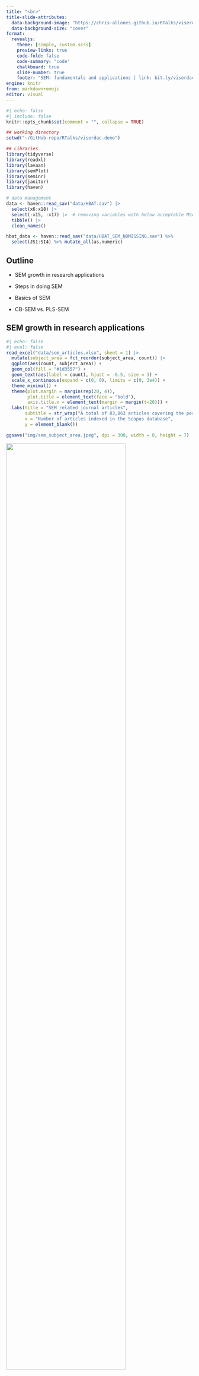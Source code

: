 ```yaml
---
title: "<br>"
title-slide-attributes:
  data-background-image: "https://chris-allones.github.io/RTalks/viserdac-demo/img/bg_sem_3.jpg"
  data-background-size: "cover"
format: 
  revealjs:
    theme: [simple, custom.scss]
    preview-links: true
    code-fold: false
    code-summary: "code"
    chalkboard: true
    slide-number: true
    footer: "SEM: fundamentals and applications | link: bit.ly/viserdac-demo"
engine: knitr
from: markdown+emoji
editor: visual
---
```


```r
#| echo: false
#| include: false
knitr::opts_chunk$set(comment = "", collapse = TRUE)

## working directory
setwd("~/GitHub-repo/RTalks/viserdac-demo")

## Libraries
library(tidyverse)
library(readxl)
library(lavaan)
library(semPlot)
library(seminr)
library(janitor)
library(haven)

# data management
data <- haven::read_sav("data/HBAT.sav") |> 
  select(x6:x18) |>  
  select(-x15, -x17) |>  # removing variables with below acceptable MSA
  tibble() |> 
  clean_names()

hbat_data <- haven::read_sav("data/HBAT_SEM_NOMISSING.sav") %>% 
  select(JS1:SI4) %>% mutate_all(as.numeric)

```

## Outline

-   SEM growth in research applications

-   Steps in doing SEM

-   Basics of SEM

-   CB-SEM vs. PLS-SEM

## SEM growth in research applications {.center-text}

```r
#| echo: false
#| eval: false
read_excel("data/sem_articles.xlsx", sheet = 1) |> 
  mutate(subject_area = fct_reorder(subject_area, count)) |> 
  ggplot(aes(count, subject_area)) + 
  geom_col(fill = "#1d3557") +
  geom_text(aes(label = count), hjust = -0.5, size = 3) +
  scale_x_continuous(expand = c(0, 0), limits = c(0, 3e4)) +
  theme_minimal() +
  theme(plot.margin = margin(rep(20, 4)),
        plot.title = element_text(face = "bold"),
        axis.title.x = element_text(margin = margin(t=20))) +
  labs(title = "SEM related journal articles",
       subtitle = str_wrap("A total of 83,863 articles covering the period 1978-2023 found in the Scopus database", 70),
       x = "Number of articles indexed in the Scopus database",
       y = element_blank())

ggsave("img/sem_subject_area.jpeg", dpi = 300, width = 8, height = 7)
```

![](img/sem_subject_area.jpeg){fig-align="center" width="80%"}

## SEM growth in research applications {.center-text}

```r
#| echo: false
#| eval: false

read_excel("data/sem_articles.xlsx", sheet = 2) %>% 
  filter(year < 2023) %>% 
  ggplot(aes(year, count)) + 
  geom_line(linewidth= 1) +
  geom_text(data = . %>% filter(year > 2010),
            aes(label = count), hjust = -0.5, size = 3) +
  scale_x_continuous(expand = c(0, 0), limits = c(1975, 2030), 
                     breaks = c(seq(1975, 2020, 10), 2022)) +
  scale_y_continuous(limits = c(0, 15e3), breaks = seq(0, 15e3, 2500)) +
  theme_minimal() +
  theme(plot.margin = margin(rep(20, 4)),
        plot.title = element_text(face = "bold"),
        axis.title.y = element_text(margin = margin(r=20))) +
  labs(title = "Growth of SEM related journal articles",
       subtitle = str_wrap("A total of 83,863 articles covering the period 1978-2023 found in the Scopus database", 75),
       y = "Number of articles indexed in the Scopus database",
       x = element_blank())

ggsave("img/sem_time.jpeg", dpi = 300, width = 7, height = 5)
```

![](img/sem_time.jpeg){fig-align="center"}

## 

![](img/sample_sem_study.png){fig-align="center" width="80%" height="80%"}

::: source-text
Munim, Z. H., & Noor, T. (2020). Young people's perceived service quality and environmental performance of hybrid electric bus service. Travel Behaviour and Society, 20, 133--143. https://doi.org/10.1016/j.tbs.2020.03.003
:::

## Steps in doing SEM {.center-text}

<br>

![](img/sem_steps.png){.vertical-align fig-align="center" width="45%"}


##  {background-image="img/sem_steps_model_specs.png" data-background-size="80%" data-background-position="center" data-background-repeat="no-repeat"}

## Basics of SEM

::: columns
::: column
#### Measurement model

-   measurement part of a a full SEM model

-   confirmatory factor analysis
:::

::: column
![](img/measurement_part_2.jpg){fig-align="center"}
:::
:::

## Basics of SEM

::: columns
::: column
#### Measurement model

-   measurement part of a a full SEM model

-   confirmatory factor analysis

#### Structural model

-   relationship between constructs

-   full sem model is combination of measurement and structural component
:::

::: column
![](img/structural_part_2.jpg){fig-align="center"}
:::
:::

##  {background-image="img/sem_steps_estimation.png" data-background-size="80%" data-background-position="center" data-background-repeat="no-repeat"}

## Approaches in SEM {.center-text}

<br>

::: columns
::: column
### Covariance-based SEM (CB-SEM)

-   theory testing and confirmation
:::

::: column
### Partial least-square SEM (PLS-SEM)

-   prediction and theory development

:::
:::

<br>

::: center-text
*"Choice of the method originates from the goal of research. If the existing theory needs to be tested and confirmed, CB-SEM is the chosen one. Nevertheless, for theory development as well as prediction purposes, PLS-SEM is better."* - [Dash and Paul (2021)](https://doi.org/10.1016/j.techfore.2021.121092)

<br>

*"... both methods are complementary, not competitive"* - [Hair (2017)](https://www.inderscienceonline.com/doi/epdf/10.1504/IJMDA.2017.087624)
:::

## CB-SEM or PLS-SEM {.center-text}

![](img/cb_pls.png){fig-align="center" width="50%" height="50%"}

::: source-text
H., Hair Jr, F., J., Matthews, L.M., Matthews, R.L., Sarstedt, M., 2017. PLS-SEM or CBSEM: updated guidelines on which method to use. Int. J. Multivar. Data Anal. 1 (2), 107--123. https://doi.org/10.1504/IJMDA.2017.087624.
:::

# CB-SEM with Lavaan R package

## What is Lavaan?

::: columns
::: {.column width="40%"}
-   *"developed to provide useRs, researchers, and teachers a free open-source, but commercial quality"*, Yves Rosseel (2012)

-   Check-out this [lavaan tutorial](https://lavaan.ugent.be/tutorial/index.html)
:::

::: {.column width="60%"}
```r
#| echo: true
#| eval: false
#| class-output: "remark-code"
install.packages("lavaan")
library(lavaan)
example(cfa)
```

```r
#| echo: true
#| class-output: "remark-code"
library(lavaan)
example(cfa)
```
:::
:::

## Major operators of lavaan syntax

<br>

![](img/lavaan_syntax.jpg){fig-align="center" width="90%" height="90%"}

## Major operators of lavaan syntax

::: columns
::: column
#### Defining a reflective latent variable

```r
#| echo: true
#| eval: false
#| class-output: "remark-code"
model <- "F1 =~ x1 + x2 + x3 + x4"
```

<br>

![](img/sample_syntax1.png){fig-align="center" width="45%" height="45%"}
:::

::: column
#### Estimate factor covariance

```r
#| echo: true
#| eval: false
#| class-output: "remark-code"
model <- "F1 =~ x1 + x2 + x3 + x4
          F2 =~ x5 + X6 + x6 + x8
          F1 ~~ F2"
```

<br>

![](img/sample_syntax2.png){fig-align="center" width="90%" height="90%"}
:::
:::

## Major operators of lavaan syntax

::: columns
::: column
#### Estimate regression

```r
#| echo: true
#| eval: false
#| class-output: "remark-code"
model <- "F1 =~ x1 + x2 + x3 + x4
          F2 =~ x5 + X6 + x7 + x8
          F3 =~ x9 + X10 + x11 + x12
          F1 ~~ F2
          F3 ~ F1 + F2"
```
:::

::: column
![](img/sample_syntax3.png){fig-align="center" width="80%" height="80%"}
:::
:::

## Major operators of lavaan syntax

::: columns
::: column
#### Insert a comment in the syntax

```r
#| echo: true
#| eval: false
#| class-output: "remark-code"
model <- "F1 =~ x1 + x2 + x3 + x4
          F2 =~ x5 + X6 + x7 + x8
          F3 =~ x9 + X10 + x11 + x12
          
          # covariance
          F1 ~~ F2
          
          # F3 is regressed on F1 and F2
          F3 ~ F1 + F2"
```
:::

::: column
![](img/sample_syntax3.png){fig-align="center" width="80%" height="80%"}
:::
:::

## Major operators of lavaan syntax

::: columns
::: column
#### Label a parameter

```r
#| echo: true
#| eval: false
#| class-output: "remark-code"
model <- "F1 =~ x1 + x2 + x3 + x4
          F2 =~ x5 + X6 + x7 + x8
          F3 =~ x9 + X10 + x11 + x12
          
          # covariance
          F1 ~~ F2
          
          # F3 is regressed on F1 and F2
          F3 ~ b1*F1 + b2*F2"
```
:::

::: column
![](img/sample_syntax4.png){fig-align="center" width="80%" height="80%"}
:::
:::

## Major operators of lavaan syntax

::: columns
::: column
#### Create a new parameter

```r
#| echo: true
#| eval: false
#| class-output: "remark-code"
model <- "F1 =~ x1 + x2 + x3 + x4
          F2 =~ x5 + X6 + x7 + x8
          F3 =~ x9 + X10 + x11 + x12
          
          # regression
          F3 ~ b1*F1 + b2*F2
          F2 ~ b3*F1
          # F1 indirect effect
          ie := b3*b2
          # F1 total effect
          te := b3*b2 + b1"
```
:::

::: column
![](img/sample_syntax5.png){fig-align="center" width="80%" height="80%"}
:::
:::

## Measurement model: CFA model and estimation

::: columns
::: {.column width="40%"}
```r
#| echo: true
#| class-output: "remark-code"

cfa_model <- "SI =~ SI1 + SI2 + SI3 + SI4
              JS =~ JS1 + JS2 + JS3 + JS4 + JS5
              AC =~ AC1 + AC2 + AC3 + AC4
              EP =~ EP1 + EP2 + EP3 + EP4
              OC =~ OC1 + OC2 + OC3 + OC4"

```
:::

::: {.column width="60%"}
```r
#| echo: true
#| class-output: "remark-code"

cfa_fit <- cfa(cfa_model, data = hbat_data)
summary(cfa_fit)
```
:::
:::

## Fit indices

::: columns
::: {.column width="40%"}
#### Goodness of fit indices

-   Goodness-of-fit index (GFI)
-   Adjusted goodness-fit-index (AGFI)
-   Comparative fit index (CFI)
-   Normed fit index (NFI)
-   Non-normed fit index (NNF)

#### Badness of fit indices

-   Standard root mean square of the residuals (SRMR)
-   Root mean square error of approximation (RMSEA)
:::

::: {.column width="60%"}
![](img/sample_gof.png)
:::
:::

::: aside
Sample GOF results from W. Shiau & M. Luo (2013). Continuance intention of blog users: The impact of perceived enjoyment, habit, user involvement and blogging time.
:::

## Fit indices

::: columns
::: column
#### Goodness of fit indices

-   Goodness-of-fit index (GFI)

-   Adjusted goodness-fit-index (AGFI)

-   Comparative fit index (CFI)

-   Normed fit index (NFI)

-   Non-normed fit index (NNF)
:::

::: column
```r
#| echo: true
#| eval: false
#| class-output: "remark-code"

fitMeasures(cfa_fit,  fit.measures = c("gfi", "agfi", "cfi", "nfi", "nnfi"))
```

<br>

```r
#| echo: true
#| class-output: "remark-code"

fitMeasures(cfa_fit,  fit.measures = c("gfi", "agfi", "cfi", "nfi", "nnfi"))
```
:::
:::

## Fit indices

::: columns
::: column
#### Badness of fit indices

-   Standard root mean squrare residual (SRMR)

-   Root mean square error of approximation (RMSEA)
:::

::: column
```r
#| echo: true
#| eval: false
#| class-output: "remark-code"

fitMeasures(cfa_fit,  fit.measures = c("srmr", "rmsea"))
```

<br>

```r
#| echo: true
#| class-output: "remark-code"

fitMeasures(cfa_fit,  fit.measures = c("srmr", "rmsea"))
```
:::
:::

## Reliability and validity test

::: columns
::: {.column width="40%"}
#### Reliability test

-   Composite reliability

#### Validity test

-   Convergent validity

-   Discriminant validity
:::

::: {.column width="60%"}
![](img/reliability_validity.png){fig-align="center"}

::: aside
Source: A. Hou, W. Shiau, & R. Shang (2019). The involvement paradox. The role of cognitive absorption in mobile instant messaging user satisfaction.
:::
:::
:::

## Reliability and validity test

::: columns
::: column
-   Composite reliability: `alpha` \> `0.70`

-   Convergent validity: AVE (`avevar`) \> `0.50`

-   Discriminant validity: `omega` \> `0.7`
:::

::: column
```r
#| echo: true
#| eval: false
#| class-output: "remark-code"

library(semTools)
reliability(cfa_fit) %>% round(3)
```

<br>

```r
#| echo: true
#| class-output: "remark-code"

semTools::reliability(cfa_fit) %>% round(3)
```
:::
:::

## Structural model: estimation

::: columns
::: {.column width="40%"}
```r
#| echo: true
#| class-output: "remark-code"

sem_model <- "SI =~ SI1 + SI2 + SI3 + SI4
              JS =~ JS1 + JS2 + JS3 + JS4 + JS5
              AC =~ AC1 + AC2 + AC3 + AC4
              EP =~ EP1 + EP2 + EP3 + EP4
              OC =~ OC1 + OC2 + OC3 + OC4
              EP ~~ AC
              JS ~ H1*EP + H3*AC
              OC ~ H2*EP + H4*AC + H5*JS
              SI ~ H6*JS + H7*OC"
```
:::

::: {.column width="60%"}
```r
#| echo: true
#| eval: true
#| class-output: "remark-code-short"

sem_fit <- sem(model = sem_model, data = hbat_data)
summary(sem_fit, standardized = TRUE)

```
:::
:::

## GOF measures between structural and CFA model

::: columns
::: {.column width="40%"}
```r
#| echo: true
#| eval: false
#| class-output: "remark-code"

gof_indices <- c('chisq', 'df','pvalue', "gfi", 
                 'rmsea', 'rmr', 'srmr', 'nfi', 
                 'nnfi', 'cfi', 'agfi')
fitmeasures(sem_fit, fit.measures = gof_indices)
fitmeasures(cfa_fit, fit.measures = gof_indices)
```

<br>

```r
#| echo: true
#| class-output: "remark-code"

gof_indices <- c('chisq', 'df','pvalue', "gfi", 
                 'rmsea', 'rmr', 'srmr', 'nfi', 
                 'nnfi', 'cfi', 'agfi')
fitmeasures(sem_fit, fit.measures = gof_indices)
fitmeasures(cfa_fit, fit.measures = gof_indices)
```
:::

::: {.column width="60%"}
![](img/fit_indices.png){fig-align="right"}
:::
:::

# PLS-SEM with SEMinR package

## 

::: columns
::: {.column width="60%"}
![](img/seminr_0.png){fig-align="left" width="40%" height="40%"}

-   *"SEMinR brings a friendly syntax to creating and estimating SEM. It uses its own PLS-SEM engine and integrates with the Lavaan package for CB-SEM/CFA estimation.* - Soumya Ray & Nicholas Danks (2020)

-   Check-out this [SEMinR vignette](https://cran.r-project.org/web/packages/seminr/vignettes/SEMinR.html)

-   Download the [PLS-SEM book using R](https://link.springer.com/content/pdf/10.1007/978-3-030-80519-7.pdf)
:::

::: {.column width="40%"}
![](img/seminr_00.png){fig-align="center" width="70%" height="70%"}
:::
:::

## What is SEMinR?

::: columns
::: {.column width="60%"}
#### Three main steps in using SEMinR

1.  Describe measurement model for each constructs and its items

2.  Describe the structural model of causal relationships between constructs

3.  Estimate the model using PLS, CB-SEM, or CFA
:::

::: {.column width="40%"}
:::
:::

## Major operators of SEMinR syntax

::: columns
::: column
#### 1. Describe measurement model for each constructs and its items

```r
#| echo: true
#| eval: false
#| class-output: "remark-code"

model <- constructs(
  composite(construct_name = "F1", item_names = multi_items("x", 1:4)))

plot(model)
```

<br>

![](img/seminr_1.png){fig-align="center" width="45%" height="45%"}
:::

::: column
![](img/sample_syntax1.png){fig-align="center" width="45%" height="45%"}
:::
:::

## Major operators of SEMinR syntax

::: columns
::: column
#### 2. Describe the structural model of causal relationships between constructs

```r
#| echo: true
#| eval: false
#| class-output: "remark-code"

## specifying measurement model
mm <- constructs(
  composite(construct_name = "F1", item_names = multi_items("x", 1:4)),
  composite("F2", multi_items("x", 5:8)),
  composite("F3", multi_items("x", 9:12)))

## specifying structural model
sm <- relationships(
  paths(from = "F1", to = "F2"),
  paths(from = c("F1", "F2"), to = "F3"))

plot(sm)

```

<br>

![](img/seminr_2.png){fig-align="center" width="45%" height="45%"}
:::

::: column
![](img/sample_syntax5.png){fig-align="center" width="80%" height="80%"}
:::
:::

## Major operators of SEMinR syntax

::: columns
::: column
#### 3. Estimate the model

```r
#| echo: false
#| eval: false
#| class-output: "remark-code"

# Data
hbat_data <- read_sav("data/HBAT_SEM_NOMISSING.sav") %>% 
 clean_names() %>% 
 select(js1:si4) %>%
 mutate_all(as.numeric) %>% 
 rename("x1" = "ac1",
        "x2" = "ac2",
        "x3" = "ac3",
        "x4" = "ac4",
        "x5" = "ep1",
        "x6" = "ep2",
        "x7" = "ep3",
        "x8" = "ep4",
        "x9" = "js1",
        "x10" = "js2",
        "x11" = "js3",
        "x12" = "js4"
        )

## specifying measurement model
mm <- constructs(
  composite(construct_name = "F1", item_names = multi_items("x", 1:4)),
  composite("F2", multi_items("x", 5:8)),
  composite("F3", multi_items("x", 9:12)))

## specifying structural model
sm <- relationships(
  paths(from = "F1", to = "F2"),
  paths(from = c("F1", "F2"), to = "F3"))



```

```r
#| echo: true
#| eval: false
#| class-output: "remark-code"

## specifying measurement model
pls_sem_estimate <- 
  estimate_pls(data = my_data,
             measurement_model = mm,
             structural_model = sm)

## plotting pls-sem model
plot(pls_sem_estimate)

```

![](img/seminr_3.png){fig-align="center" width="90%" height="90%"}
:::

::: column
![](img/sample_syntax5.png){fig-align="center" width="80%" height="80%"}
:::
:::


## Well done! {.center-text}

![](img/proud_of_you.gif)

## Sample analysis {.center-text}

::: columns
::: {.column .center-text width="50%"}
![](img/qr-cb-sem.png){fig-align="center" width="45%" height="45%"}

[CB-SEM](https://chris-allones.github.io/RTalks/dbm-special-lecture-2024/sem-samples/cb-sem-2024.html)
:::

::: {.column .center-text width="50%"}
![](img/qr-pls-sem.png){fig-align="center" width="45%" height="45%"}

[PLS-SEM](https://chris-allones.github.io/RTalks/dbm-special-lecture-2024/sem-samples/pls-sem-2024.html)
:::
:::
